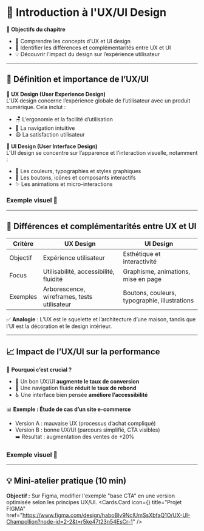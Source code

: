 
# 🎨 **Introduction à l'UX/UI Design**  

**🎯 Objectifs du chapitre**  
- 🧩 Comprendre les concepts d’UX et UI design  
- 🔀 Identifier les différences et complémentarités entre UX et UI  
- 💡 Découvrir l’impact du design sur l’expérience utilisateur  

---  
## 📝 **Définition et importance de l’UX/UI**  

**📌 UX Design (User Experience Design)**  
L’UX design concerne l’expérience globale de l’utilisateur avec un produit numérique. Cela inclut :  
- 🪑 L’ergonomie et la facilité d’utilisation  
- 🧭 La navigation intuitive  
- 😃 La satisfaction utilisateur  

**📌 UI Design (User Interface Design)**  
L’UI design se concentre sur l’apparence et l’interaction visuelle, notamment :  
- 🎨 Les couleurs, typographies et styles graphiques  
- 🔘 Les boutons, icônes et composants interactifs  
- ✨ Les animations et micro-interactions  

### **Exemple visuel 🎨**  

<Compare
        firstImage="/images/uxui/bad-ui.png"
        secondImage="/images/uxui/good-ui.png"
        firstImageClassName="object-cover object-left-top"
        secondImageClassname="object-cover object-left-top"
        className="h-auto w-full aspect-[0.55] md:w-[625px] mt-4"
        slideMode="hover"
      />

---  
## 🔀 **Différences et complémentarités entre UX et UI**  

| Critère | UX Design | UI Design |
|---------|----------|----------|
| Objectif | Expérience utilisateur | Esthétique et interactivité |
| Focus | Utilisabilité, accessibilité, fluidité | Graphisme, animations, mise en page |
| Exemples | Arborescence, wireframes, tests utilisateur | Boutons, couleurs, typographie, illustrations |

✅ **Analogie** : L’UX est le squelette et l’architecture d’une maison, tandis que l’UI est la décoration et le design intérieur.  

---  
## 📈 **Impact de l’UX/UI sur la performance**  

📌 **Pourquoi c’est crucial ?**  
- 🚀 Un bon UX/UI **augmente le taux de conversion**  
- 🧭 Une navigation fluide **réduit le taux de rebond**  
- ♿ Une interface bien pensée **améliore l’accessibilité**  

📊 **Exemple : Étude de cas d’un site e-commerce**  
- Version A : mauvaise UX (processus d’achat compliqué)  
- Version B : bonne UX/UI (parcours simplifié, CTA visibles)  
➡️ Résultat : augmentation des ventes de +20%  

### **Exemple visuel 🎨**  
<Compare
        firstImage="/images/uxui/bad-ui-checkout.png"
        secondImage="/images/uxui/good-ui-checkout.png"
        firstImageClassName="object-cover object-left-top"
        secondImageClassname="object-cover object-left-top"
        className="h-auto w-full aspect-[0.89] md:w-[625px] mt-4"
        slideMode="hover"
      />


---

## 💡 **Mini-atelier pratique (10 min)**  
**Objectif :** Sur Figma, modifier l'exemple "base CTA" en une version optimisée selon les principes UX/UI.
<Cards>
  <Cards.Card
    icon={<Figma />}
    title="Projet FIGMA"
    href="https://www.figma.com/design/haboBlv9NcIUmSsXbfaQ1O/UX-UI-Champollion?node-id=2-2&t=r5ke47t23n54EsCr-1"
  />
</Cards>
